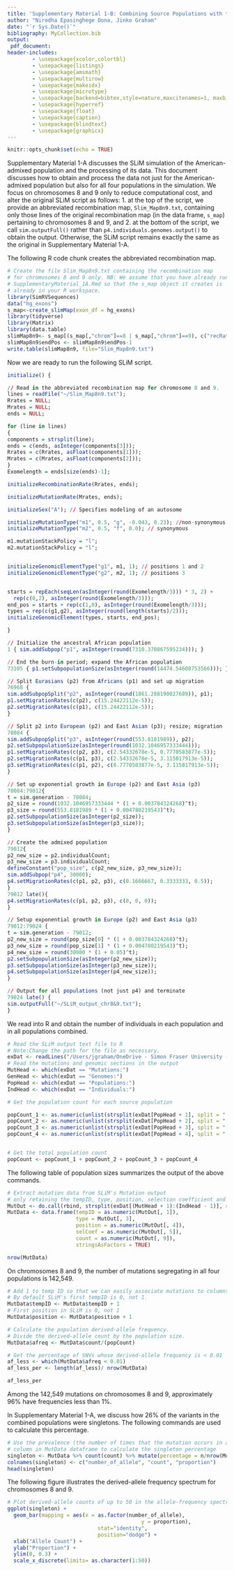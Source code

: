 ```yaml
---
title: 'Supplementary Material 1-B: Combining Source Populations with the American-Admixed Population in SLiM'
author: "Nirodha Epasinghege Dona, Jinko Graham"
date: "`r Sys.Date()`"
bibliography: MyCollection.bib
output: 
 pdf_document:
header-includes:
        - \usepackage{xcolor,colortbl}
        - \usepackage{listings}
        - \usepackage{amsmath}
        - \usepackage{multirow}
        - \usepackage{makeidx}
        - \usepackage{microtype}
        - \usepackage[backend=bibtex,style=nature,maxcitenames=1, maxbibnames=1]{biblatex}
        - \usepackage{hyperref}
        - \usepackage{float}
        - \usepackage{caption}
        - \usepackage{blindtext}
        - \usepackage{graphicx}
---
```



```r
knitr::opts_chunk$set(echo = TRUE)

```


Supplementary Material 1-A discusses the SLiM simulation of the American-admixed population and
the processing of its data.
This document discusses how to obtain and process the data not just for the American-admixed population
but also for all four populations in the simulation. We focus on chromosomes 8 and 9 only to reduce 
computational cost, and alter the original SLiM script as follows:
1. at the top of the script, we provide an abbreviated recombination map, `Slim_Map8n9.txt`, containing only those lines of the original recombination map (in the data frame, `s_map`) pertaining to chromosomes 8 and 9, and
2. at the bottom of the script, we call `sim.outputFull()` rather than `p4.individuals.genomes.output()` to obtain the output.
Otherwise, the SLiM script remains exactly the same as the original in Supplementary Material 1-A.

The following R code chunk creates the abbreviated recombination map.

```r
# Create the file Slim_Map8n9.txt containing the recombination map 
# for chromosomes 8 and 9 only. NB: We assume that you have already run
# SupplementaryMaterial_1A.Rmd so that the s_map object it creates is 
# already in your R workspace. 
library(SimRVSequences)
data("hg_exons")
s_map<-create_slimMap(exon_df = hg_exons)
library(tidyverse)
library(Matrix)
library(data.table)
slimMap8n9<- s_map[(s_map[,"chrom"]==8 | s_map[,"chrom"]==9), c("recRate","mutRate","endPos")]
slimMap8n9$endPos <- slimMap8n9$endPos-1
write.table(slimMap8n9, file="Slim_Map8n9.txt")
```

Now we are ready to run the following SLiM script.

```r

initialize() {

// Read in the abbreviated recombination map for chromosome 8 and 9.
lines = readFile("~/Slim_Map8n9.txt");
Rrates = NULL;
Mrates = NULL;
ends = NULL;

for (line in lines)
{
components = strsplit(line);
ends = c(ends, asInteger(components[3]));
Rrates = c(Rrates, asFloat(components[1]));
Mrates = c(Mrates, asFloat(components[2]));
}
Exomelength = ends[size(ends)-1];

initializeRecombinationRate(Rrates, ends);

initializeMutationRate(Mrates, ends);

initializeSex("A"); // Specifies modeling of an autosome

initializeMutationType("m1", 0.5, "g", -0.043, 0.23); //non-synonymous
initializeMutationType("m2", 0.5, "f", 0.0); // synonymous

m1.mutationStackPolicy = "l";
m2.mutationStackPolicy = "l";


initializeGenomicElementType("g1", m1, 1); // positions 1 and 2
initializeGenomicElementType("g2", m2, 1); // positions 3


starts = repEach(seqLen(asInteger(round(Exomelength/3))) * 3, 2) + 
  rep(c(0,2), asInteger(round(Exomelength/3))); 
end_pos = starts + rep(c(1,0), asInteger(round(Exomelength/3))); 
types = rep(c(g1,g2), asInteger(round(length(starts)/2)));
initializeGenomicElement(types, starts, end_pos);

}

// Initialize the ancestral African population
1 { sim.addSubpop("p1", asInteger(round(7310.370867595234))); }

// End the burn-in period; expand the African population
73105 { p1.setSubpopulationSize(asInteger(round(14474.54608753566))); }

// Split Eurasians (p2) from Africans (p1) and set up migration
76968 {
sim.addSubpopSplit("p2", asInteger(round(1861.288190027689)), p1);
p1.setMigrationRates(c(p2), c(15.24422112e-5));
p2.setMigrationRates(c(p1), c(15.24422112e-5));
}

// Split p2 into European (p2) and East Asian (p3); resize; migration
78084 {
sim.addSubpopSplit("p3", asInteger(round(553.8181989)), p2);
p2.setSubpopulationSize(asInteger(round(1032.1046957333444)));
p1.setMigrationRates(c(p2, p3), c(2.54332678e-5, 0.7770583877e-5));
p2.setMigrationRates(c(p1, p3), c(2.54332678e-5, 3.115817913e-5));
p3.setMigrationRates(c(p1, p2), c(0.7770583877e-5, 3.115817913e-5));
}

// Set up exponential growth in Europe (p2) and East Asia (p3)
78084:79012{
t = sim.generation - 78084;
p2_size = round(1032.1046957333444 * (1 + 0.003784324268)^t);
p3_size = round(553.8181989 * (1 + 0.004780219543)^t);
p2.setSubpopulationSize(asInteger(p2_size));
p3.setSubpopulationSize(asInteger(p3_size));
}

// Create the admixed population
79012{
p2_new_size = p2.individualCount;
p3_new_size = p3.individualCount;
defineConstant("pop_size", c(p2_new_size, p3_new_size));
sim.addSubpop("p4", 30000);
p4.setMigrationRates(c(p1, p2, p3), c(0.1666667, 0.3333333, 0.5));
}
79012 late(){
p4.setMigrationRates(c(p1, p2, p3), c(0, 0, 0));
}

// Setup exponential growth in Europe (p2) and East Asia (p3)
79012:79024 {
t = sim.generation - 79012;
p2_new_size = round(pop_size[0] * (1 + 0.003784324268)^t);
p3_new_size = round(pop_size[1] * (1 + 0.004780219543)^t);
p4_new_size = round(30000 * (1 + 0.05)^t);
p2.setSubpopulationSize(asInteger(p2_new_size));
p3.setSubpopulationSize(asInteger(p3_new_size));
p4.setSubpopulationSize(asInteger(p4_new_size));
}

// Output for all populations (not just p4) and terminate
79024 late() {
sim.outputFull("~/SLiM_output_chr8&9.txt");
}


```


We read \texttt{SLiM\_output\_chr8\&9.txt} into R and obtain the number of individuals in each population
and in all populations combined. 

```r
# Read the SLiM output text file to R
# Note:Change the path for the file as necessary.
exDat <- readLines("/Users/jgraham/OneDrive - Simon Fraser University (1sfu)/NirodhaStuff/Data/SLiM_output_chr8&9.txt")
# Read the mutations and genomic sections in the output
MutHead <- which(exDat == "Mutations:")
GenHead <- which(exDat == "Genomes:")
PopHead <- which(exDat == "Populations:")
IndHead <- which(exDat == "Individuals:")

# Get the population count for each source population

popCount_1 <- as.numeric(unlist(strsplit(exDat[PopHead + 1], split = " "))[2])
popCount_2 <- as.numeric(unlist(strsplit(exDat[PopHead + 2], split = " "))[2])
popCount_3 <- as.numeric(unlist(strsplit(exDat[PopHead + 3], split = " "))[2])
popCount_4 <- as.numeric(unlist(strsplit(exDat[PopHead + 4], split = " "))[2])


# Get the total population count
popCount <- popCount_1 + popCount_2 + popCount_3 + popCount_4


```

The following table of population sizes summarizes the output of the above commands.

 \begin{table}[h]
\centering
\caption{Population sizes.}
\begin{tabular}{ |c|c| } 
 \hline
  \textbf{Population}& \textbf{size} \\ \hline
  \textbf{African } & $14,475$ \\ \hline
  \textbf{European } & $35,815$   \\ \hline
  \textbf{Asian} & $48,765$ \\ \hline
   \textbf{Admix}  & $53,876$ \\ \hline
   \textbf{Total} & $\textbf{152,931}$ \\ \hline 
\end{tabular}
\label{table1}
\end{table}

```r
# Extract mutation data from SLiM's Mutation output
# only retaining the tempID, type, position, selection coefficient and prevalence of each mutation
MutOut <- do.call(rbind, strsplit(exDat[(MutHead + 1):(IndHead - 1)], split = " ", fixed = TRUE))
MutData <- data.frame(tempID = as.numeric(MutOut[, 1]),
                      type = MutOut[, 3],
                      position = as.numeric(MutOut[, 4]),
                      selCoef = as.numeric(MutOut[, 5]),
                      count = as.numeric(MutOut[, 9]),
                      stringsAsFactors = TRUE)

nrow(MutData)

```

On chromosomes 8 and 9, the number of mutations segregating in all four populations is 142,549.

```r
# Add 1 to temp ID so that we can easily associate mutations to columns.
# By default SLiM's first tempID is 0, not 1.
MutData$tempID <- MutData$tempID + 1
# First position in SLiM is 0, not 1
MutData$position <- MutData$position + 1

# Calculate the population derived-allele frequency.
# Divide the derived-allele count by the population size. 
MutData$afreq <- MutData$count/(popCount)

# Get the percentage of SNVs whose derived-allele frequency is < 0.01
af_less <- which(MutData$afreq < 0.01)
af_less_per <- length(af_less)/ nrow(MutData)

af_less_per

```

Among the 142,549 mutations on chromosomes 8 and 9, approximately 96% have frequencies less than 1%.

In Supplementary Material 1-A, we discuss how 26% of the variants in the combined populations were singletons. The following commands are used to calculate this percentage.

```r
# Use the prevalence (the number of times that the mutation occurs in any genome) 
# column in MutData dataframe to calculate the singleton percentage
singleton <- MutData %>% count(count) %>% mutate(percentage = n/nrow(MutData))
colnames(singleton) <- c("number_of_allele", "count", "proportion")
head(singleton)

```

The following figure illustrates the derived-allele frequency spectrum for chromosomes 8 and 9.

```r
# Plot derived-allele counts of up to 50 in the allele-frequency spectrum
ggplot(singleton) + 
  geom_bar(mapping = aes(x = as.factor(number_of_allele), 
                                           y = proportion), 
                             stat="identity",
                             position="dodge") +
  xlab("Allele Count") + 
  ylab("Proportion") + 
  ylim(0, 0.3) + 
  scale_x_discrete(limits= as.character(1:50))

```
